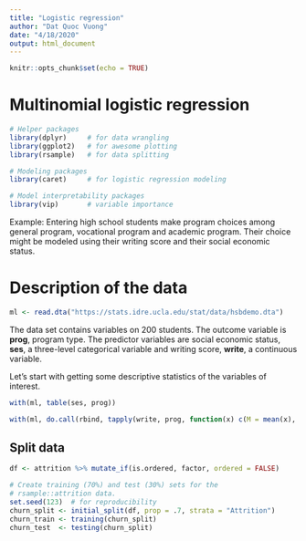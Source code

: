 ```yaml
---
title: "Logistic regression"
author: "Dat Quoc Vuong"
date: "4/18/2020"
output: html_document
---
```


```r
knitr::opts_chunk$set(echo = TRUE)
```

# Multinomial logistic regression

```r
# Helper packages
library(dplyr)     # for data wrangling
library(ggplot2)   # for awesome plotting
library(rsample)   # for data splitting

# Modeling packages
library(caret)     # for logistic regression modeling

# Model interpretability packages
library(vip)       # variable importance
```

Example: Entering high school students make program choices among general program, vocational program and academic program. Their choice might be modeled using their writing score and their social economic status.

# Description of the data

```r
ml <- read.dta("https://stats.idre.ucla.edu/stat/data/hsbdemo.dta")
```

The data set contains variables on 200 students. 
The outcome variable is **prog**, program type. 
The predictor variables are social economic status, **ses**, a three-level categorical variable and writing score, **write**, a continuous variable. 

Let’s start with getting some descriptive statistics of the variables of interest.

```r
with(ml, table(ses, prog))

with(ml, do.call(rbind, tapply(write, prog, function(x) c(M = mean(x), SD = sd(x)))))
```
## Split data

```r
df <- attrition %>% mutate_if(is.ordered, factor, ordered = FALSE)

# Create training (70%) and test (30%) sets for the 
# rsample::attrition data.
set.seed(123)  # for reproducibility
churn_split <- initial_split(df, prop = .7, strata = "Attrition")
churn_train <- training(churn_split)
churn_test  <- testing(churn_split)
```






